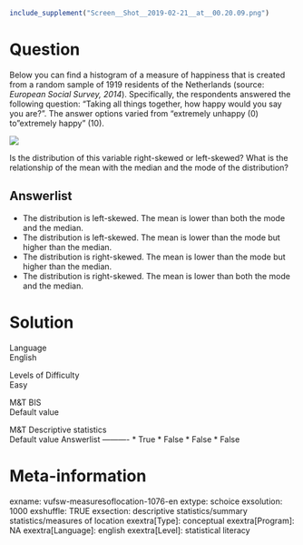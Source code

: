 ```r
include_supplement("Screen__Shot__2019-02-21__at__00.20.09.png")
```

Question
========
Below you can find a histogram of a measure of happiness that is created
from a random sample of 1919 residents of the Netherlands (source:
*European Social Survey, 2014*). Specifically, the respondents answered
the following question: “Taking all things together, how happy would you
say you are?”. The answer options varied from "extremely unhappy (0) to
"extremely happy" (10).  
  
![](Screen__Shot__2019-02-21__at__00.20.09.png)
  
Is the distribution of this variable right-skewed or left-skewed? What
is the relationship of the mean with the median and the mode of the
distribution?

Answerlist
----------
* The distribution is left-skewed. The mean is lower than both the mode
  and the median.
* The distribution is left-skewed. The mean is lower than the mode but
  higher than the median.
* The distribution is right-skewed. The mean is lower than the mode but
  higher than the median.
* The distribution is right-skewed. The mean is lower than both the mode
  and the median.

Solution
========











Language  
English

Levels of Difficulty  
Easy

M&T BIS  
Default value

M&T Descriptive statistics  
Default value
Answerlist
----------
* True
* False
* False
* False

Meta-information
================
exname: vufsw-measuresoflocation-1076-en
extype: schoice
exsolution: 1000
exshuffle: TRUE
exsection: descriptive statistics/summary statistics/measures of location
exextra[Type]: conceptual
exextra[Program]: NA
exextra[Language]: english
exextra[Level]: statistical literacy

